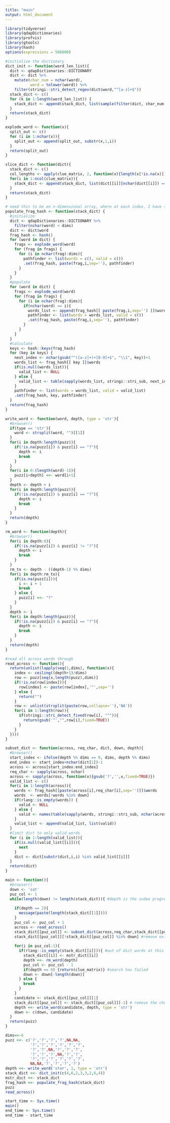 ```yaml
---
title: "main"
output: html_document
---
```

```r
library(tidyverse)
library(qdapDictionaries)
library(profvis)
library(gtools)
library(hash)
options(expressions = 500000)
```

```r
#initialize the dictionary
dict_init <- function(word_len_list){
  dict <- qdapDictionaries::DICTIONARY
  dict <- dict %>% 
    mutate(char_num = nchar(word),
           word = tolower(word)) %>% 
    filter(stringi::stri_detect_regex(dict$word,"^[a-z]+$"))
  stack_dict <- c()
  for (k in 1:length(word_len_list)) {
    stack_dict <- append(stack_dict, list(sample(filter(dict, char_num == word_len_list[k])$word)))
  }
  return(stack_dict)
}
```

```r
explode_word <- function(x){
  split_out <- c()
  for (i in 1:nchar(x)){
    split_out <- append(split_out, substr(x,1,i))
  }
  return(split_out)
}

slice_dict <- function(dict){
  stack_dict <- c()
  col_lengths <- apply(clue_matrix, 2, function(x){length(x[!is.na(x)])})
  for(i in 1:ncol(clue_matrix)){
    stack_dict <- append(stack_dict, list(dict[[i]][nchar(dict[[i]]) == col_lengths[i]]))
  }
  return(stack_dict)
}

# need this to be an n-dimensional array, where at each index, I have saved a list of all possible words that start with the fragment represented by that index.
populate_frag_hash <- function(stack_dict) {
  #initialize
  dict <- qdapDictionaries::DICTIONARY %>% 
    filter(nchar(word) < dims)
  dict <- dict$word
  frag_hash <- hash()
  for (word in dict) {
    frags <- explode_word(word)
    for (frag in frags) {
      for (i in nchar(frag):dims){
        pathfinder <- list(words = c(), valid = c())
        .set(frag_hash, paste(frag,i,sep=''), pathfinder)
      }
    }
  }
  #populate
  for (word in dict) {
    frags <- explode_word(word)
    for (frag in frags) {
      for (i in nchar(frag):dims){
        if(nchar(word) == i){
          words_list <- append(frag_hash[[ paste(frag,i,sep='') ]]$words, word)
          pathfinder <- list(words = words_list, valid = c())
          .set(frag_hash, paste(frag,i,sep=''), pathfinder)
        }
      }
    }
  }
  #calculate
  keys <- hash::keys(frag_hash)
  for (key in keys) {
    next_index <- nchar(gsub("^([a-z]+)+[0-9]+$", "\\1", key))+1
    words_list <- frag_hash[[ key ]]$words
    if(is.null(words_list)){
      valid_list <- NULL
    } else {
      valid_list <- table(sapply(words_list, stringi::stri_sub, next_index, next_index))
    }
    pathfinder <- list(words = words_list, valid = valid_list)
    .set(frag_hash, key, pathfinder)
  }
  return(frag_hash)
}
```

```r
write_word <- function(word, depth, type = 'str'){
  #browser()
  if(type == 'str'){
    word <- strsplit(word, "")[[1]]
  }
  for(i in depth:length(puzz)){
    if(!is.na(puzz[i]) & puzz[i] == "?"){
      depth <- i
      break
    }
  }
  for(i in 0:(length(word)-1)){
    puzz[i+depth] <<- word[i+1]
  }
  depth <- depth + i
  for(i in depth:length(puzz)){
    if(!is.na(puzz[i]) & puzz[i] == "?"){
      depth <- i
      break
    }
  }
  return(depth)
}

rm_word <- function(depth){
  #browser()
  for(i in depth:0){
    if(!is.na(puzz[i]) & puzz[i] != "?"){
      depth <- i
      break
    }
  }
  rm_to <- depth - ((depth-1) %% dims)
  for(i in depth:rm_to){
    if(is.na(puzz[i])){
      i <- i + 1
      break
    } else {
      puzz[i] <<- "?"
    }
  }
  depth <- i
  for(i in depth:length(puzz)){
    if(!is.na(puzz[i]) & puzz[i] == "?"){
      depth <- i
      break
    }
  }
  return(depth)
}

#read all across words through 
read_across <- function(){
  return(unlist(lapply(seq(1,dims), function(x){
    index <- ceiling((depth+1)/dims)
    row <- puzz[seq(x,length(puzz),dims)]
    if(!is.na(row[index])){
      row[index] <- paste(row[index],'^',sep='')
    } else {
      return("")
    }
    row <- unlist(strsplit(paste(row,collapse=''),'NA'))
    for(i in 1:length(row)){
      if(stringi::stri_detect_fixed(row[i], "^")){
        return(gsub('^',"",row[i],fixed=TRUE))
      }
    }
  })))
}
```

```r
subset_dict <- function(across, req_char, dict, down, depth){
  #browser()
  start_index <- ifelse(depth %% dims == 0, dims, depth %% dims)
  end_index <- start_index+nchar(dict[1])-1
  across <- across[start_index:end_index]
  req_char <- sapply(across, nchar)
  across <- sapply(across, function(x){gsub('?','',x,fixed=TRUE)})
  valid_list <- c()
  for(i in 1:length(across)){
    words <- frag_hash[[paste(across[i],req_char[i],sep='')]]$words
    words  <- words[!words %in% down]
    if(rlang::is_empty(words)) {
      valid <- NULL
    } else {
      valid <- names(table(sapply(words, stringi::stri_sub, nchar(across[i])+1, nchar(across[i])+1)))
    }
    valid_list <- append(valid_list, list(valid))
  }
  #limit dict to only valid words
  for (i in 1:length(valid_list)){
    if(is.null(valid_list[[i]])){
      next
    }
    dict <- dict[substr(dict,i,i) %in% valid_list[[i]]]
  }
  return(dict)
}

main <- function(){
  #browser()
  down <- 'sat'
  puz_col <- 1
  while(length(down) != length(stack_dict)){ #depth is the index progress through stack_dict
    
    if(depth == 2){
      message(paste(length(stack_dict[[1]])))
    }
    puz_col <- puz_col + 1
    across <- read_across()
    stack_dict[[puz_col]] <- subset_dict(across,req_char,stack_dict[[puz_col]],down,depth) #returns a list of all valid words
    stack_dict[[puz_col]][!stack_dict[[puz_col]] %in% down] #remove existing clues
    
    for(i in puz_col:1){
      if(rlang::is_empty(stack_dict[[i]])){ #out of dict words at this level
        stack_dict[[i]] <- mstr_dict[[i]]
        depth <<- rm_word(depth)
        puz_col <- puz_col - 1
        if(depth == 0) {return(clue_matrix)} #search has failed
        down <- down[-length(down)]
      } else {
        break
      }
    }
    candidate <- stack_dict[[puz_col]][1]
    stack_dict[[puz_col]] <- stack_dict[[puz_col]][-1] # remove the chosen word from dict
    depth <<- write_word(candidate, depth, type = 'str')
    down <- c(down, candidate)
  }
  return(puzz)
}
```

```r
dims<<-6
puzz <<- c('?','?','?','?',NA,NA,
           '?','?','?','?','?','?',
           '?','?',NA,'?','?','?',
           '?','?','?',NA,'?','?',
           '?','?','?','?','?','?',
           NA,NA,'?','?','?','?')
depth <<- write_word('star', 1, type = 'str')
stack_dict <<- dict_init(c(4,6,2,3,3,2,6,4))
mstr_dict <<- stack_dict
frag_hash <<- populate_frag_hash(stack_dict)
puzz
read_across()
```

```r
start_time <- Sys.time()
main()
end_time <- Sys.time()
end_time - start_time
```


